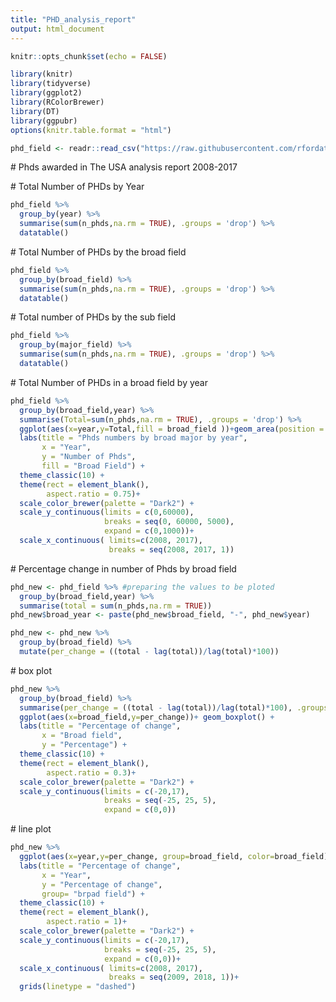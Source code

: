 ```yaml
---
title: "PHD_analysis_report"
output: html_document
---
```


```r
knitr::opts_chunk$set(echo = FALSE)

library(knitr)
library(tidyverse)
library(ggplot2)
library(RColorBrewer)
library(DT)
library(ggpubr)
options(knitr.table.format = "html")
```

```r
phd_field <- readr::read_csv("https://raw.githubusercontent.com/rfordatascience/tidytuesday/master/data/2019/2019-02-19/phd_by_field.csv")

```

\# Phds awarded in The USA analysis report 2008-2017\

\# Total Number of PHDs by Year\ 

```r
phd_field %>% 
  group_by(year) %>% 
  summarise(sum(n_phds,na.rm = TRUE), .groups = 'drop') %>% 
  datatable()
```


\# Total Number of PHDs by the broad field\

```r
phd_field %>% 
  group_by(broad_field) %>% 
  summarise(sum(n_phds,na.rm = TRUE), .groups = 'drop') %>% 
  datatable()
```


\# Total number of PHDs by the sub field \
```r
phd_field %>% 
  group_by(major_field) %>% 
  summarise(sum(n_phds,na.rm = TRUE), .groups = 'drop') %>% 
  datatable()
```


\# Total Number of PHDs in a broad field by year\
```r
phd_field %>%
  group_by(broad_field,year) %>% 
  summarise(Total=sum(n_phds,na.rm = TRUE), .groups = 'drop') %>% 
  ggplot(aes(x=year,y=Total,fill = broad_field ))+geom_area(position = 'stack')+
  labs(title = "Phds numbers by broad major by year", 
       x = "Year",
       y = "Number of Phds",
       fill = "Broad Field") +
  theme_classic(10) +
  theme(rect = element_blank(),
        aspect.ratio = 0.75)+
  scale_color_brewer(palette = "Dark2") +
  scale_y_continuous(limits = c(0,60000),
                     breaks = seq(0, 60000, 5000),
                     expand = c(0,1000))+ 
  scale_x_continuous( limits=c(2008, 2017),
                      breaks = seq(2008, 2017, 1))
```



\# Percentage change in number of Phds by broad field\ 
```r
phd_new <- phd_field %>% #preparing the values to be ploted 
  group_by(broad_field,year) %>% 
  summarise(total = sum(n_phds,na.rm = TRUE))
phd_new$broad_year <- paste(phd_new$broad_field, "-", phd_new$year)

phd_new <- phd_new %>% 
  group_by(broad_field) %>% 
  mutate(per_change = ((total - lag(total))/lag(total)*100))
```


\# box plot\
```r
phd_new %>% 
  group_by(broad_field) %>% 
  summarise(per_change = ((total - lag(total))/lag(total)*100), .groups = 'drop') %>% 
  ggplot(aes(x=broad_field,y=per_change))+ geom_boxplot() +
  labs(title = "Percentage of change", 
       x = "Broad field",
       y = "Percentage") +
  theme_classic(10) +
  theme(rect = element_blank(),
        aspect.ratio = 0.3)+
  scale_color_brewer(palette = "Dark2") +
  scale_y_continuous(limits = c(-20,17),
                     breaks = seq(-25, 25, 5),
                     expand = c(0,0)) 

```

 
\# line plot \
```r
phd_new %>% 
  ggplot(aes(x=year,y=per_change, group=broad_field, color=broad_field))+ geom_line() +
  labs(title = "Percentage of change", 
       x = "Year",
       y = "Percentage of change",
       group= "brpad field") +
  theme_classic(10) +
  theme(rect = element_blank(),
        aspect.ratio = 1)+
  scale_color_brewer(palette = "Dark2") +
  scale_y_continuous(limits = c(-20,17),
                     breaks = seq(-25, 25, 5),
                     expand = c(0,0))+ 
  scale_x_continuous( limits=c(2008, 2017),
                      breaks = seq(2009, 2018, 1))+
  grids(linetype = "dashed")

```


